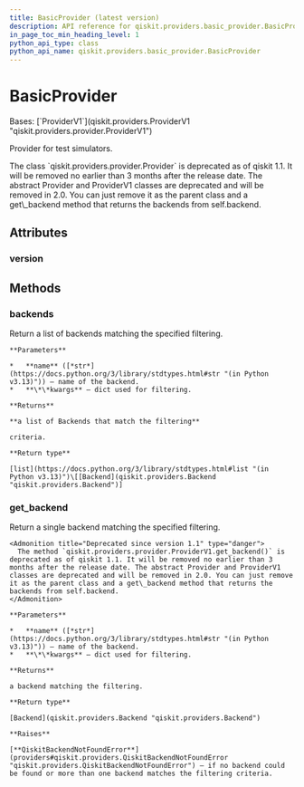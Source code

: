 ```yaml
---
title: BasicProvider (latest version)
description: API reference for qiskit.providers.basic_provider.BasicProvider in the latest version of qiskit
in_page_toc_min_heading_level: 1
python_api_type: class
python_api_name: qiskit.providers.basic_provider.BasicProvider
---
```


# BasicProvider

<Class id="qiskit.providers.basic_provider.BasicProvider" isDedicatedPage={true} github="https://github.com/Qiskit/qiskit/tree/stable/1.3/qiskit/providers/basic_provider/basic_provider.py#L38-L101" signature="qiskit.providers.basic_provider.BasicProvider" modifiers="class">
  Bases: [`ProviderV1`](qiskit.providers.ProviderV1 "qiskit.providers.provider.ProviderV1")

  Provider for test simulators.

  <Admonition title="Deprecated since version 1.1" type="danger">
    The class `qiskit.providers.provider.Provider` is deprecated as of qiskit 1.1. It will be removed no earlier than 3 months after the release date. The abstract Provider and ProviderV1 classes are deprecated and will be removed in 2.0. You can just remove it as the parent class and a get\_backend method that returns the backends from self.backend.
  </Admonition>

  ## Attributes

  ### version

  <Attribute id="qiskit.providers.basic_provider.BasicProvider.version" attributeValue="1" />

  ## Methods

  ### backends

  <Function id="qiskit.providers.basic_provider.BasicProvider.backends" github="https://github.com/Qiskit/qiskit/tree/stable/1.3/qiskit/providers/basic_provider/basic_provider.py#L50-L62" signature="backends(name=None, filters=None, **kwargs)">
    Return a list of backends matching the specified filtering.

    **Parameters**

    *   **name** ([*str*](https://docs.python.org/3/library/stdtypes.html#str "(in Python v3.13)")) – name of the backend.
    *   **\*\*kwargs** – dict used for filtering.

    **Returns**

    **a list of Backends that match the filtering**

    criteria.

    **Return type**

    [list](https://docs.python.org/3/library/stdtypes.html#list "(in Python v3.13)")\[[Backend](qiskit.providers.Backend "qiskit.providers.Backend")]
  </Function>

  ### get\_backend

  <Function id="qiskit.providers.basic_provider.BasicProvider.get_backend" github="https://github.com/Qiskit/qiskit/tree/stable/1.3/qiskit/providers/basic_provider/basic_provider.py#L47-L48" signature="get_backend(name=None, **kwargs)">
    Return a single backend matching the specified filtering.

    <Admonition title="Deprecated since version 1.1" type="danger">
      The method `qiskit.providers.provider.ProviderV1.get_backend()` is deprecated as of qiskit 1.1. It will be removed no earlier than 3 months after the release date. The abstract Provider and ProviderV1 classes are deprecated and will be removed in 2.0. You can just remove it as the parent class and a get\_backend method that returns the backends from self.backend.
    </Admonition>

    **Parameters**

    *   **name** ([*str*](https://docs.python.org/3/library/stdtypes.html#str "(in Python v3.13)")) – name of the backend.
    *   **\*\*kwargs** – dict used for filtering.

    **Returns**

    a backend matching the filtering.

    **Return type**

    [Backend](qiskit.providers.Backend "qiskit.providers.Backend")

    **Raises**

    [**QiskitBackendNotFoundError**](providers#qiskit.providers.QiskitBackendNotFoundError "qiskit.providers.QiskitBackendNotFoundError") – if no backend could be found or more than one backend matches the filtering criteria.
  </Function>
</Class>

